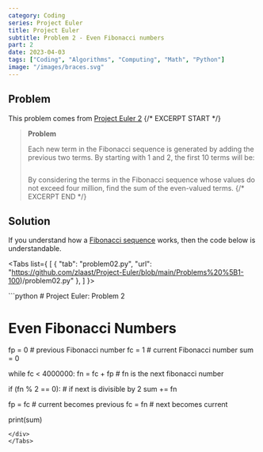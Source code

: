 ```yaml
---
category: Coding
series: Project Euler
title: Project Euler
subtitle: Problem 2 - Even Fibonacci numbers
part: 2
date: 2023-04-03
tags: ["Coding", "Algorithms", "Computing", "Math", "Python"]
image: "/images/braces.svg"
---
```


## Problem

This problem comes from [Project Euler 2](https://projecteuler.net/problem=2)
{/* EXCERPT START */}
> **Problem**
>
> Each new term in the Fibonacci sequence is generated by adding the previous two terms. By starting with 1 and 2, the first 10 terms will be:
>
> <Math class="text-center" inline="false" equation="1, 2, 3, 5, 8, 13, 21, 34, 55, 89, ..." />
>
> By considering the terms in the Fibonacci sequence whose values do not exceed four million, find the sum of the even-valued terms.
{/* EXCERPT END */}

## Solution

If you understand how a [Fibonacci sequence](https://en.wikipedia.org/wiki/Fibonacci_sequence) works, then the code below is understandable.

<Tabs list={
    [
        {
            "tab": "problem02.py",
            "url": "https://github.com/zlaast/Project-Euler/blob/main/Problems%20%5B1-100)/problem02.py"
        },
    ]
}>
<div class="tab-content" id="problem02.py">
```python
# Project Euler: Problem 2

# Even Fibonacci Numbers

fp = 0 # previous Fibonacci number
fc = 1 # current Fibonacci number
sum = 0

while fc < 4000000:
fn = fc + fp # fn is the next fibonacci number

if (fn % 2 == 0): # if next is divisible by 2
sum += fn

fp = fc # current becomes previous
fc = fn # next becomes current

print(sum)

```
</div>
</Tabs>

